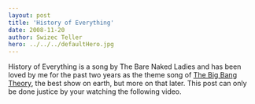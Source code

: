 ```yaml
---
layout: post
title: 'History of Everything'
date: 2008-11-20
author: Swizec Teller
hero: ../../../defaultHero.jpg
---
```

History of Everything is a song by The Bare Naked Ladies and has been loved by me for the past two years as the theme song of [The Big Bang Theory](http://en.wikipedia.org/wiki/The_big_bang_theory), the best show on earth, but more on that later. This post can only be done justice by your watching the following video.